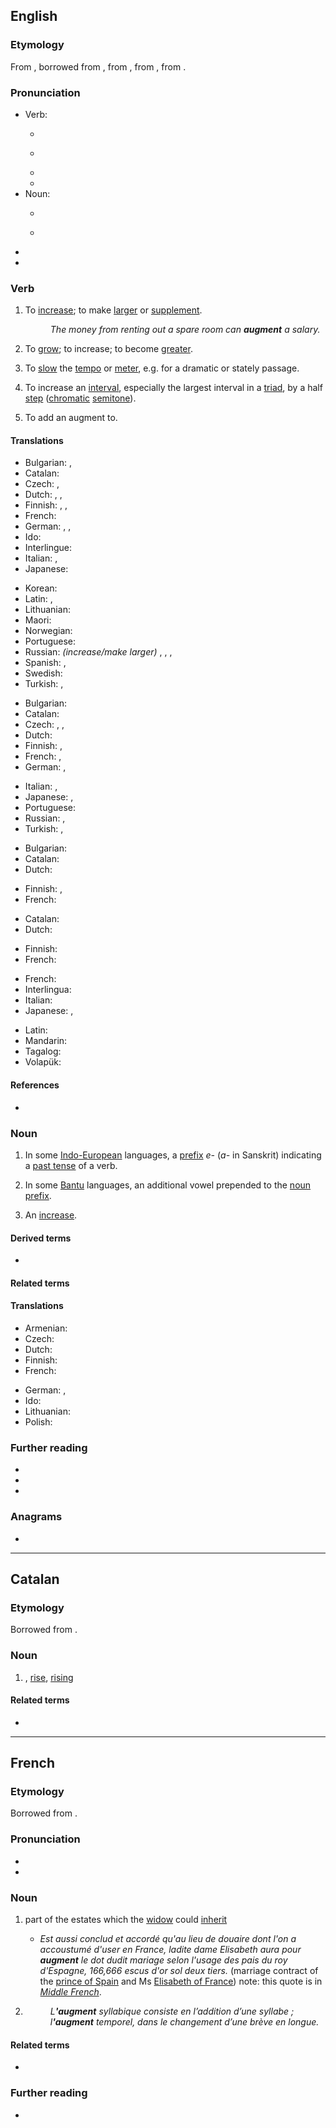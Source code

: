 ==English==
{{was wotd|2010|March|3}}
{{wikipedia|dab=augment}}

===Etymology===
{{PIE root|en|h₂ewg}}
<!--(verb)-->From {{inh|en|enm|-}}, borrowed from {{bor|en|fro|augmenter}}, from {{der|en|LL.|augmentare||to increase}}, from {{der|en|la|augmentum||an increase, growth}}, from {{m|la|augere||to increase}}.

===Pronunciation===
* Verb:
** {{a|UK}} {{IPA|en|/ɔːɡˈmɛnt/}}
** {{a|US}} {{IPA|en|/ɑɡˈmɛnt/}}
** {{audio|en|en-us-augment.ogg|Audio (US)}}
** {{rhymes|en|ɛnt}}
* Noun:
** {{a|UK}} {{IPA|en|/ˈɔːɡmənt/}}
** {{a|US}} {{IPA|en|/ˈɑɡmənt/}}
* {{audio|en|en-au-augment.ogg|Audio (AU)}}
* {{hyphenation|en|aug|ment}}

===Verb===
{{en-verb}}

# {{lb|en|transitive}} To [[increase]]; to make [[large|larger]] or [[supplement]].
#: ''The money from renting out a spare room can '''augment''' a salary.''
# {{lb|en|intransitive|reflexive}} To [[grow]]; to increase; to become [[greater]].
# {{lb|en|music}} To [[slow]] the [[tempo]] or [[meter]], e.g. for a dramatic or stately passage.
# {{lb|en|music}} To increase an [[interval]], especially the largest interval in a [[triad]], by a half [[step]] ([[chromatic]] [[semitone]]).
# {{lb|en|grammar|transitive}} To add an augment to.

====Translations====
{{trans-top|to increase, make larger or supplement}}
* Bulgarian: {{t+|bg|увеличавам}}, {{t+|bg|прибавям}}
* Catalan: {{t+|ca|augmentar}}
* Czech: {{t+|cs|rozšířit}}, {{t+|cs|zvětšit}}
* Dutch: {{t+|nl|vergroten}}, {{t+|nl|verhogen}}, {{t+|nl|aanvullen}}
* Finnish: {{t+|fi|lisätä}}, {{t+|fi|kasvattaa}}, {{t+|fi|laajentaa}}
* French: {{t+|fr|augmenter}}
* German: {{t+|de|vergrößern}}, {{t+|de|erhöhen}}, {{t+|de|vermehren}}
* Ido: {{t+|io|augmentar}}
* Interlingue: {{t|ie|augmentar}}
* Italian: {{t+|it|aumentare}}, {{t+|it|crescere}}
* Japanese: {{t+|ja|増やす|tr=fuyasu}}
{{trans-mid}}
* Korean: {{t|ko|증가시키다}}
* Latin: {{t+|la|augeo}}, {{t+|la|accumulō}}
* Lithuanian: {{t|lt|padidinti}}
* Maori: {{t|mi|whakakaurahi}}
* Norwegian: {{t+|no|øke}}
* Portuguese: {{t+|pt|aumentar}}
* Russian: ''(increase/make larger)'' {{t+|ru|увели́чивать|impf}}, {{t+|ru|увели́чить|pf}}, {{qualifier|supplement}} {{t+|ru|дополня́ть|impf}}, {{t+|ru|допо́лнить|pf}}
* Spanish: {{t+|es|aumentar}}, {{t+|es|incrementar}}
* Swedish: {{t+|sv|öka}}
* Turkish: {{t+|tr|çoğaltmak}}, {{t+|tr|artırmak}}
{{trans-bottom}}

{{trans-top|to become greater}}
* Bulgarian: {{t|bg|увеличавам се}}
* Catalan: {{t+|ca|augmentar}}
* Czech: {{t+|cs|nabýt}}, {{t+|cs|vzrůst}}, {{t+|cs|vyrůst}}
* Dutch: {{t+|nl|verhogen}}
* Finnish: {{t+|fi|kasvaa}}, {{t+|fi|laajeta}}
* French: {{t+|fr|accroître|alt=s'accroître}}, {{t+|fr|agrandir|alt=s'agrandir}}
* German: {{t+|de|wachsen}}, {{t+|de|zunehmen}}
{{trans-mid}}
* Italian: {{t|it|aumentarsi}}, {{t+|it|accrescersi}}
* Japanese: {{t|ja|大きくなる|tr=ookiku naru}}, {{t+|ja|増える|tr=fueru}}
* Portuguese: {{t+|pt|aumentar}}
* Russian: {{t+|ru|увели́чиваться|impf}}, {{t+|ru|увели́читься|pf}}
* Turkish: {{t+|tr|çoğalmak}}, {{t+|tr|artmak}}
{{trans-bottom}}

{{trans-top|to slow the tempo or meter}}
* Bulgarian: {{t+|bg|забавям}}
* Catalan: {{t+|ca|augmentar}}
* Dutch: {{t+|nl|vergroten}}
{{trans-mid}}
* Finnish: {{t|fi|augmentoida}}, {{t+|fi|harventaa}}
* French: {{t|fr|élargir le mouvement}}
{{trans-bottom}}

{{trans-top|to increase an interval by a half step}}
* Catalan: {{t+|ca|augmentar}}
* Dutch: {{t+|nl|vergroten}}
{{trans-mid}}
* Finnish: {{t+|fi|laajentaa}}
* French: {{t|fr|[[augmenter]] [[l']][[intervalle]]}}
{{trans-bottom}}

{{checktrans-top}}
* French: {{qualifier|1}} {{t+check|fr|augmenter}}
* Interlingua: {{qualifier|1}} {{t-check|ia|augmentar}}
* Italian: {{qualifier|1}} {{t+check|it|aumentare}}
* Japanese: {{t+check|ja|増やす|tr=fuyasu, 1|sc=Jpan}}, {{t-check|ja|増加する|tr=zoukasuru, 1|sc=Jpan}}
{{trans-mid}}
* Latin: {{qualifier|1}} {{t-check|la|augmentare}}
* Mandarin: {{t+check|cmn|增加|tr=1|sc=Hani}}
* Tagalog: {{t-check|tl|palakihin}}
* Volapük: {{qualifier|1}} {{t+check|vo|xäinön}}
{{trans-bottom}}

====References====
* {{R:OED2}}

===Noun===
{{en-noun}}

# {{lb|en|grammar}} In some [[Indo-European]] languages, a [[prefix]] ''e-'' (''a-'' in Sanskrit) indicating a [[past tense]] of a verb.
# {{lb|en|grammar}} In some [[Bantu]] languages, an additional vowel prepended to the [[noun prefix]].
# An [[increase]].

====Derived terms====
* {{l|en|augmentless}}

====Related terms====
{{rootsee|en|h₂ewg}}
{{rel2|en|{{l|en|augmentable}}
|{{l|en|augmentation}}
|{{l|en|august}}
|{{l|en|auction}}
|{{l|en|author}}
|{{l|en|authorize}}
|{{l|en|auxiliary}}
}}

====Translations====
{{trans-top|grammar: prefix indicating past tense of verb}}
* Armenian: {{t+|hy|նախահավելված|sc=Armn}}
* Czech: {{t|cs|augment|m}}
* Dutch: {{t|nl|augment|n}}
* Finnish: {{t+|fi|augmentti}}
* French: {{t+|fr|augment|m}}
{{trans-mid}}
* German: {{t+|de|Augment|n}}, {{t|de|Augmentum|n}}
* Ido: {{t+|io|augmento}}
* Lithuanian: {{t|lt|augmentas|m}}
* Polish: {{t+|pl|augment|m}}
{{trans-bottom}}

===Further reading===
* {{R:Webster 1913}}
* {{R:Century 1911}}
* {{R:OneLook}}

===Anagrams===
* {{anagrams|en|a=aegmntu|mutagen|negatum}}

----

==Catalan==

===Etymology===
Borrowed from {{bor|ca|la|augmentum}}.

===Noun===
{{ca-noun|m}}

# {{l|en|increase}}, [[rise]], [[rising]]

====Related terms====
* {{l|ca|augmentar}}

----

==French==
{{wikipedia|lang=fr}}
{{attention|fr|needs proof reading by a native English speaker}}

===Etymology===
Borrowed from {{bor|fr|la|augmentum}}.

===Pronunciation===
* {{fr-IPA}}
* {{audio|fr|LL-Q150 (fra)-Lyokoï-augment.wav|Audio}}

===Noun===
{{fr-noun|m}}

# {{lb|fr|medieval law}} part of the estates which the [[widow]] could [[inherit]]
#* ''Est aussi conclud et accordé qu'au lieu de douaire dont l'on a accoustumé d'user en France, ladite dame Elisabeth aura pour '''augment''' le dot dudit mariage selon l'usage des pais du roy d'Espagne, 166,666 escus d'or sol deux tiers.'' (marriage contract of the [[w:Carlos, Prince of Asturias|prince of Spain]] and Ms [[w:Elisabeth of Valois|Elisabeth of France]]) note: this quote is in ''[[Middle French]]''.
# {{lb|fr|grammar}} {{l|en|augment}}
#: ''L''''augment''' syllabique consiste en l’addition d’une syllabe ; l''''augment''' temporel, dans le changement d’une brève en longue.''

====Related terms====
* {{l|fr|augmenter}}

===Further reading===
* {{R:TLFi}}